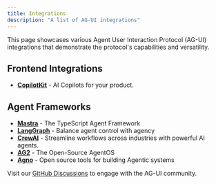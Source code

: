 ```yaml
---
title: Integrations
description: "A list of AG-UI integrations"
---
```


This page showcases various Agent User Interaction Protocol (AG-UI) integrations
that demonstrate the protocol's capabilities and versatility.

## Frontend Integrations

- **[CopilotKit](https://copilotkit.ai)** - AI Copilots for your product.

## Agent Frameworks

- **[Mastra](https://mastra.ai)** - The TypeScript Agent Framework
- **[LangGraph](https://www.langchain.com/langgraph)** - Balance agent control
  with agency
- **[CrewAI](https://crewai.com)** - Streamline workflows across industries with
  powerful AI agents.
- **[AG2](https://ag2.ai)** - The Open-Source AgentOS
- **[Agno](https://agno.com)** - Open source tools for building Agentic systems

Visit our
[GitHub Discussions](https://github.com/orgs/ag-ui-protocol/discussions) to
engage with the AG-UI community.

